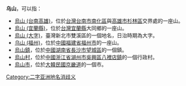 '''乌山'''，可以指：
* [[烏山_(台南高雄)|烏山 (台南高雄)]]，位於[[台灣|台灣]][[台南市|台南市]][[南化區|南化區]]與[[高雄市|高雄市]][[杉林區|杉林區]]交界處的一座山。
* [[烏山_(宜蘭縣)|烏山 (宜蘭縣)]]，位於[[台灣|台灣]][[宜蘭縣|宜蘭縣]]大同鄉的一座山。
* [[烏山_(大字)|烏山 (大字)]]，臺灣新北市雙溪區的一個地名，日治時期為大字。
* [[乌山_(福州)|乌山 (福州)]]，位於[[中國|中國]][[福建省|福建省]][[福州市|福州市]]的一座山。
* [[烏山鎮|烏山鎮]]，位於[[中國|中國]][[湖南省|湖南省]][[長沙市|長沙市]][[望城區|望城區]]的一個鎮。
* [[烏山村|烏山村]]，位於[[中國|中國]][[浙江省|浙江省]][[湖州市|湖州市]][[吳興區|吳興區]][[八裡店鎮|八裡店鎮]]的一個行政村。
* [[烏山市|烏山市]]，位於[[大韓民國|大韓民國]][[京畿道|京畿道]]的一個市。
{{消歧义}}
[[Category:二字亚洲地名消歧义|Category:二字亚洲地名消歧义]]